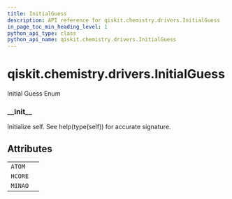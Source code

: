 ```yaml
---
title: InitialGuess
description: API reference for qiskit.chemistry.drivers.InitialGuess
in_page_toc_min_heading_level: 1
python_api_type: class
python_api_name: qiskit.chemistry.drivers.InitialGuess
---
```


<span id="qiskit-chemistry-drivers-initialguess" />

# qiskit.chemistry.drivers.InitialGuess

<Class id="qiskit.chemistry.drivers.InitialGuess" isDedicatedPage={true} github="https://github.com/qiskit-community/qiskit-aqua/tree/stable/0.9/qiskit/chemistry/drivers/pyscfd/pyscfdriver.py" signature="InitialGuess(value)" modifiers="class">
  Initial Guess Enum

  ### \_\_init\_\_

  <Function id="qiskit.chemistry.drivers.InitialGuess.__init__" signature="__init__()">
    Initialize self. See help(type(self)) for accurate signature.
  </Function>

  ## Attributes

  |         |   |
  | ------- | - |
  | `ATOM`  |   |
  | `HCORE` |   |
  | `MINAO` |   |
</Class>

